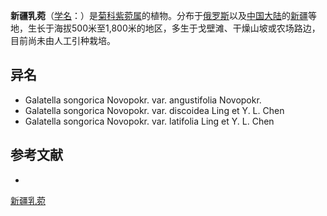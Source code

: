 {{Speciesbox
| name = 新疆乳菀
| status = 
| status_system = 
| image =
| genus = Aster
| species = songorica
| authority = Novopokr.
| subdivision_ranks =[[变种|变种]]
| subdivision =
* 新疆乳菀 ''A. s.'' var. ''songorica''
* [[盘花变种|盘花变种]] ''A. s.'' var. ''discoidea''
* [[窄叶变种|窄叶变种]] ''A. s.'' var. ''angustifolia''
* [[宽叶变种|宽叶变种]] ''A. s.'' var. ''latifolia''
}}

'''新疆乳菀'''（[[学名|学名]]：{{lang|la|''Aster songorica''}}）是[[菊科|菊科]][[紫菀属|紫菀属]]的植物。分布于[[俄罗斯|俄罗斯]]以及[[中国大陆|中国大陆]]的[[新疆|新疆]]等地，生长于海拔500米至1,800米的地区，多生于戈壁滩、干燥山坡或农场路边，目前尚未由人工引种栽培。

== 异名 ==
* Galatella songorica Novopokr. var. angustifolia Novopokr.
* Galatella songorica Novopokr. var. discoidea Ling et Y. L. Chen
* Galatella songorica Novopokr. var. latifolia Ling et Y. L. Chen

== 参考文献 ==
<div class="references-small">
* {{cite web| url =http://www.bioinfo.cn/db05/KmzwSpecies.php?action=view&id=4407| title =新疆乳菀（原变种）| work =《中国高等植物数据库全库》| publisher =中国科学院微生物研究所| author =昆明植物研究所| accessdate =2009-02-25| deadurl =yes| archiveurl =https://web.archive.org/web/20160305022142/http://www.bioinfo.cn/db05/KmzwSpecies.php?action=view&id=4407| archivedate =2016-03-05}}
</div>

[[Category:紫菀属|新疆乳菀]]


{{植物小作品}}